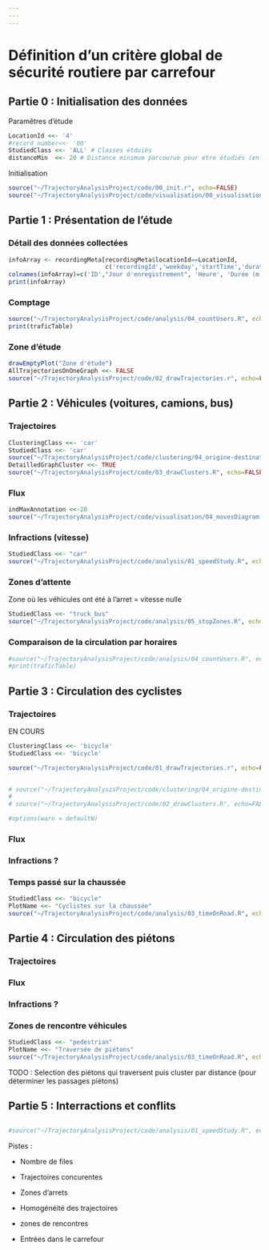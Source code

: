 ```yaml
---
---
---
```


# Définition d'un critère global de sécurité routiere par carrefour

## Partie 0 : Initialisation des données

Paramêtres d'étude

```r
LocationId <<- '4'
#record_number<<- '00'
StudiedClass <<- 'ALL' # Classes étduiés
distanceMin  <<- 20 # Distance minimum parcourue pour etre étudiés (en metres)
```

Initialisation

```r
source("~/TrajectoryAnalysisProject/code/00_init.r", echo=FALSE)
source("~/TrajectoryAnalysisProject/code/visualisation/00_visualisationInit.R", echo=FALSE)
```

## Partie 1 : Présentation de l'étude

### Détail des données collectées

```r
infoArray <- recordingMeta[recordingMeta$locationId==LocationId,
                           c('recordingId','weekday','startTime','duration(m)','numVehicles')]
colnames(infoArray)=c('ID',"Jour d'enregistrement", 'Heure', 'Durée (m)', 'Usagers observés')
print(infoArray)
```

### Comptage

```r
source("~/TrajectoryAnalysisProject/code/analysis/04_countUsers.R", echo=FALSE)
print(traficTable)
```

### Zone d'étude

```r
drawEmptyPlot("Zone d'étude")
AllTrajectoriesOnOneGraph <<- FALSE
source("~/TrajectoryAnalysisProject/code/02_drawTrajectories.r", echo=FALSE)

```

## Partie 2 : Véhicules (voitures, camions, bus)

### Trajectoires

```r
ClusteringClass <<- 'car'
StudiedClass <<- 'car'
source("~/TrajectoryAnalysisProject/code/clustering/04_origine-destinationClustering.r", echo=FALSE)
DetailledGraphCluster <<- TRUE
source("~/TrajectoryAnalysisProject/code/03_drawClusters.R", echo=FALSE)
```

### Flux

```r
indMaxAnnotation <<-20
source("~/TrajectoryAnalysisProject/code/visualisation/04_movesDiagram.R", echo=FALSE)
```

### Infractions (vitesse)

```r
StudiedClass <<- "car"
source("~/TrajectoryAnalysisProject/code/analysis/01_speedStudy.R", echo=FALSE)
```

### Zones d'attente

Zone où les véhicules ont été à l'arret = vitesse nulle

```r
StudiedClass <<- "truck_bus"
source("~/TrajectoryAnalysisProject/code/analysis/05_stopZones.R", echo=FALSE)
```

### Comparaison de la circulation par horaires

```r

#source("~/TrajectoryAnalysisProject/code/analysis/04_countUsers.R", echo=FALSE)
#print(traficTable)
```

## Partie 3 : Circulation des cyclistes

### Trajectoires

EN COURS

```r
ClusteringClass <<- 'bicycle'
StudiedClass <<- 'bicycle'    

source("~/TrajectoryAnalysisProject/code/01_drawTrajectories.r", echo=FALSE)


# source("~/TrajectoryAnalysisProject/code/clustering/04_origine-destinationClustering.r", echo=FALSE)
# 
# source("~/TrajectoryAnalysisProject/code/02_drawClusters.R", echo=FALSE)

#options(warn = defaultW)

```

### Flux

### Infractions ?

### Temps passé sur la chaussée

```r
StudiedClass <<- "bicycle"
PlotName <<- "Cyclistes sur la chaussée"
source("~/TrajectoryAnalysisProject/code/analysis/03_timeOnRoad.R", echo=FALSE)
```

## Partie 4 : Circulation des piétons

### Trajectoires

### Flux

### Infractions ?

### Zones de rencontre véhicules

```r
StudiedClass <<- "pedestrian"
PlotName <<- "Traversée de piétons"
source("~/TrajectoryAnalysisProject/code/analysis/03_timeOnRoad.R", echo=FALSE)
```

TODO : Selection des piétons qui traversent puis cluster par distance (pour déterminer les passages piétons)

## Partie 5 : Interractions et conflits

## 

```r
#source("~/TrajectoryAnalysisProject/code/analysis/01_speedStudy.R", echo=FALSE)
```

Pistes :

-   Nombre de files

-   Trajectoires concurentes

-   Zones d'arrets

-   Homogénéité des trajectoires

-   zones de rencontres

-   Entrées dans le carrefour
